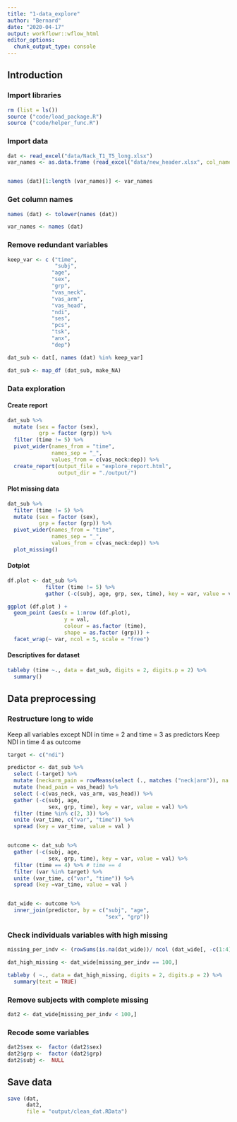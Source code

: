 ```yaml
---
title: "1-data_explore"
author: "Bernard"
date: "2020-04-17"
output: workflowr::wflow_html
editor_options: 
  chunk_output_type: console
---
```


## Introduction

### Import libraries

```r

rm (list = ls())
source ("code/load_package.R")
source ("code/helper_func.R")

```

### Import data

```r

dat <- read_excel("data/Nack_T1_T5_long.xlsx")
var_names <- as.data.frame (read_excel("data/new_header.xlsx", col_names = FALSE))[,1]


names (dat)[1:length (var_names)] <- var_names
```


### Get column names

```r

names (dat) <- tolower(names (dat))

var_names <- names (dat)

```


### Remove redundant variables

```r
keep_var <- c ("time",
               "subj",
              "age",
              "sex",
              "grp",
              "vas_neck",
              "vas_arm",
              "vas_head",
              "ndi",
              "ses",
              "pcs",
              "tsk",
              "anx",
              "dep")

dat_sub <- dat[, names (dat) %in% keep_var]

dat_sub <- map_df (dat_sub, make_NA)

```

### Data exploration

#### Create report

```r

dat_sub %>%
  mutate (sex = factor (sex),
          grp = factor (grp)) %>%
  filter (time != 5) %>%
  pivot_wider(names_from = "time",
              names_sep = "_",
              values_from = c(vas_neck:dep)) %>%
  create_report(output_file = "explore_report.html",
                output_dir = "./output/")

```

#### Plot missing data

```r

dat_sub %>%
  filter (time != 5) %>%
  mutate (sex = factor (sex),
          grp = factor (grp)) %>%
  pivot_wider(names_from = "time",
              names_sep = "_",
              values_from = c(vas_neck:dep)) %>%
  plot_missing()

```

#### Dotplot

```r

df.plot <- dat_sub %>%
            filter (time != 5) %>%
            gather (-c(subj, age, grp, sex, time), key = var, value = val)

ggplot (df.plot ) +
  geom_point (aes(x = 1:nrow (df.plot), 
                  y = val, 
                  colour = as.factor (time), 
                  shape = as.factor (grp))) +
  facet_wrap(~ var, ncol = 5, scale = "free")


```

#### Descriptives for dataset

```r

tableby (time ~., data = dat_sub, digits = 2, digits.p = 2) %>%
  summary()

```

## Data preprocessing

### Restructure long to wide

Keep all variables except NDI in time = 2 and time = 3 as predictors
Keep NDI in time 4 as outcome

```r

target <- c("ndi")

predictor <- dat_sub %>%
  select (-target) %>%
  mutate (neckarm_pain = rowMeans(select (., matches ("neck|arm")), na.rm = TRUE)) %>%
  mutate (head_pain = vas_head) %>%
  select (-c(vas_neck, vas_arm, vas_head)) %>%
  gather (-c(subj, age, 
             sex, grp, time), key = var, value = val) %>%
  filter (time %in% c(2, 3)) %>%
  unite (var_time, c("var", "time")) %>%
  spread (key = var_time, value = val )


outcome <- dat_sub %>%
  gather (-c(subj, age, 
             sex, grp, time), key = var, value = val) %>%
  filter (time == 4) %>% # time == 4
  filter (var %in% target) %>%
  unite (var_time, c("var", "time")) %>%
  spread (key =var_time, value = val )


dat_wide <- outcome %>%
  inner_join(predictor, by = c("subj", "age",
                               "sex", "grp"))


```


### Check individuals variables with high missing

```r

missing_per_indv <- (rowSums(is.na(dat_wide))/ ncol (dat_wide[, -c(1:4)])) * 100 

dat_high_missing <- dat_wide[missing_per_indv == 100,] 

tableby ( ~., data = dat_high_missing, digits = 2, digits.p = 2) %>%
  summary(text = TRUE)

```


### Remove subjects with complete missing

```r
dat2 <- dat_wide[missing_per_indv < 100,] 
```

### Recode some variables

```r

dat2$sex <-  factor (dat2$sex) 
dat2$grp <-  factor (dat2$grp)  
dat2$subj <-  NULL

```

## Save data

```r

save (dat,
      dat2,
      file = "output/clean_dat.RData")

```


